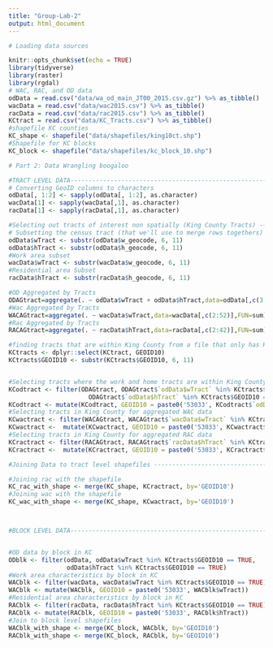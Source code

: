 ---
title: "Group-Lab-2"
output: html_document
---

```{r setup, include=FALSE}
# Loading data sources

knitr::opts_chunk$set(echo = TRUE)
library(tidyverse)
library(raster)
library(rgdal)
# WAC, RAC, and OD data
odData = read.csv("data/wa_od_main_JT00_2015.csv.gz") %>% as_tibble()
wacData = read.csv("data/wac2015.csv") %>% as_tibble()
racData = read.csv("data/rac2015.csv") %>% as_tibble()
KCtract = read.csv("data/KC_Tracts.csv") %>% as_tibble()
#shapefile KC counties
KC_shape <- shapefile("data/shapefiles/king10ct.shp")
#Shapefile for KC blocks
KC_block <- shapefile("data/shapefiles/kc_block_10.shp")


```

```{r, include=FALSE}
# Part 2: Data Wrangling boogaloo

#TRACT LEVEL DATA---------------------------------------------------------------
# Converting GeoID columns to characters 
odData[, 1:2] <- sapply(odData[, 1:2], as.character)
wacData[1] <- sapply(wacData[,1], as.character)
racData[1] <- sapply(racData[,1], as.character)

#Selecting out tracts of interest non spatially (King County Tracts) ------------
# Subsetting the census tract (that we'll use to merge rows togethers)
odData$wTract <- substr(odData$w_geocode, 6, 11)
odData$hTract <- substr(odData$h_geocode, 6, 11)
#Work area subset
wacData$wTract <- substr(wacData$w_geocode, 6, 11)
#Residential area Subset
racData$hTract <- substr(racData$h_geocode, 6, 11)

#OD Aggregated by Tracts
ODAGtract=aggregate(. ~ odData$wTract + odData$hTract,data=odData[,c(3:12)],FUN=sum)
#Wac Aggregated by Tracts
WACAGtract=aggregate(. ~ wacData$wTract,data=wacData[,c(2:52)],FUN=sum)
#Rac Aggregated by Tracts
RACAGtract=aggregate(. ~ racData$hTract,data=racData[,c(2:42)],FUN=sum)

#finding tracts that are within King County from a file that only has KC tracts
KCtracts <- dplyr::select(KCtract, GEOID10)
KCtracts$GEOID10 <- substr(KCtracts$GEOID10, 6, 11)


#Selecting tracts where the work and home tracts are within King County for the OD data
KCodtract <- filter(ODAGtract, ODAGtract$`odData$wTract` %in% KCtracts$GEOID10 == TRUE,
                      ODAGtract$`odData$hTract` %in% KCtracts$GEOID10 == TRUE)
KCodtract <- mutate(KCodtract, GEOID10 = paste0('53033', KCodtract$`odData$hTract`))
#Selecting tracts in King County for aggregated WAC data
KCwactract <- filter(WACAGtract, WACAGtract$`wacData$wTract` %in% KCtracts$GEOID10 == TRUE) 
KCwactract <-  mutate(KCwactract, GEOID10 = paste0('53033', KCwactract$`wacData$wTract`))
#Selecting tracts in King County for aggregated RAC data
KCractract <- filter(RACAGtract, RACAGtract$`racData$hTract` %in% KCtracts$GEOID10 == TRUE)
KCractract <-  mutate(KCractract, GEOID10 = paste0('53033', KCractract$`racData$hTract`))

#Joining Data to tract level shapefiles -----------------------------------------

#Joining rac with the shapefile
KC_rac_with_shape <- merge(KC_shape, KCractract, by='GEOID10')
#Joining wac with the shapefile
KC_wac_with_shape <- merge(KC_shape, KCwactract, by='GEOID10')



#BLOCK LEVEL DATA---------------------------------------------------------------


#OD data by block in KC
ODblk <- filter(odData, odData$wTract %in% KCtracts$GEOID10 == TRUE,
                odData$hTract %in% KCtracts$GEOID10 == TRUE)
#Work area characteristics by block in KC
WACblk <- filter(wacData, wacData$wTract %in% KCtracts$GEOID10 == TRUE)
WACblk <- mutate(WACblk, GEOID10 = paste0('53033', WACblk$wTract))
#Residential area characteristics by block in KC
RACblk <- filter(racData, racData$hTract %in% KCtracts$GEOID10 == TRUE)
RACblk <- mutate(RACblk, GEOID10 = paste0('53033', RACblk$hTract))
#Join to block level shapefiles
WACblk_with_shape <- merge(KC_block, WACblk, by='GEOID10')
RACblk_with_shape <- merge(KC_block, RACblk, by='GEOID10')
```
